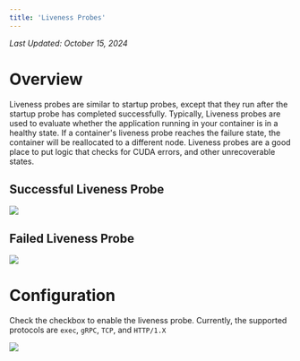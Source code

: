 ```yaml
---
title: 'Liveness Probes'
---
```


_Last Updated: October 15, 2024_

# Overview

Liveness probes are similar to startup probes, except that they run after the startup probe has completed successfully.
Typically, Liveness probes are used to evaluate whether the application running in your container is in a healthy state.
If a container's liveness probe reaches the failure state, the container will be reallocated to a different node.
Liveness probes are a good place to put logic that checks for CUDA errors, and other unrecoverable states.

## Successful Liveness Probe

<img src="/products/sce/container-groups/health-probes/images/liveness-success.png" />

## Failed Liveness Probe

<img src="/products/sce/container-groups/health-probes/images/liveness-failure.png" />

# Configuration

Check the checkbox to enable the liveness probe. Currently, the supported protocols are `exec`, `gRPC`, `TCP`, and
`HTTP/1.X`

<img src="/products/sce/container-groups/health-probes/images/liveness-tcp-config.png" />
